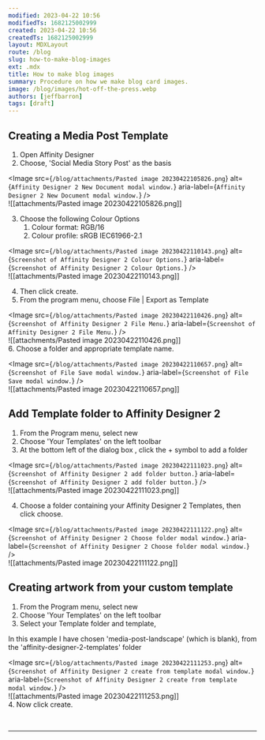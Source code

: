 ```yaml
---
modified: 2023-04-22 10:56  
modifiedTs: 1682125002999  
created: 2023-04-22 10:56  
createdTs: 1682125002999  
layout: MDXLayout  
route: /blog  
slug: how-to-make-blog-images
ext: .mdx  
title: How to make blog images
summary: Procedure on how we make blog card images.
image: /blog/images/hot-off-the-press.webp
authors: [jeffbarron]  
tags: [draft]
---
```


## Creating a Media Post Template
1. Open Affinity Designer
2. Choose, 'Social Media Story Post' as the basis  

<Image
 src={`/blog/attachments/Pasted image 20230422105826.png`}
 alt={`Affinity Designer 2 New Document modal window.`}
 aria-label={`Affinity Designer 2 New Document modal window.`}
/>   
![[attachments/Pasted image 20230422105826.png]]  

3. Choose the following Colour Options
	1. Colour format: RGB/16
	 2. Colour profile: sRGB IEC61966-2.1  
	
<Image
 src={`/blog/attachments/Pasted image 20230422110143.png`}
 alt={`Screenshot of Affinity Designer 2 Colour Options.`}
 aria-label={`Screenshot of Affinity Designer 2 Colour Options.`}
/>     
![[attachments/Pasted image 20230422110143.png]]  

4. Then click create.
5. From the program menu, choose File | Export as Template  

<Image
 src={`/blog/attachments/Pasted image 20230422110426.png`}
 alt={`Screenshot of Affinity Designer 2 File Menu.`}
 aria-label={`Screenshot of Affinity Designer 2 File Menu.`}
/>   
![[attachments/Pasted image 20230422110426.png]]  
6. Choose a folder and appropriate template name.  

<Image
 src={`/blog/attachments/Pasted image 20230422110657.png`}
 alt={`Screenshot of File Save modal window.`}
 aria-label={`Screenshot of File Save modal window.`}
/>   
![[attachments/Pasted image 20230422110657.png]]  

## Add Template folder to Affinity Designer 2
1. From the Program menu, select new
2. Choose 'Your Templates' on the left toolbar
3. At the bottom left of the dialog box , click the + symbol to add a folder  

<Image
 src={`/blog/attachments/Pasted image 20230422111023.png`}
 alt={`Screenshot of Affinity Designer 2 add folder button.`}
 aria-label={`Screenshot of Affinity Designer 2 add folder button.`}
/>   
![[attachments/Pasted image 20230422111023.png]]  

4. Choose a folder containing your Affinity Designer 2 Templates, then click choose.  

<Image
 src={`/blog/attachments/Pasted image 20230422111122.png`}
 alt={`Screenshot of Affinity Designer 2 Choose folder modal window.`}
 aria-label={`Screenshot of Affinity Designer 2 Choose folder modal window.`}
/>   
![[attachments/Pasted image 20230422111122.png]]  

## Creating artwork from your custom template
1. From the Program menu, select new
2. Choose 'Your Templates' on the left toolbar
3. Select your Template folder and template,

In this example I have chosen 'media-post-landscape' (which is blank), from the 'affinity-designer-2-templates' folder

<Image
 src={`/blog/attachments/Pasted image 20230422111253.png`}
 alt={`Screenshot of Affinity Designer 2 create from template modal window.`}
 aria-label={`Screenshot of Affinity Designer 2 create from template modal window.`}
/>   
![[attachments/Pasted image 20230422111253.png]]  
4. Now click create.

<br />   <hr />   

